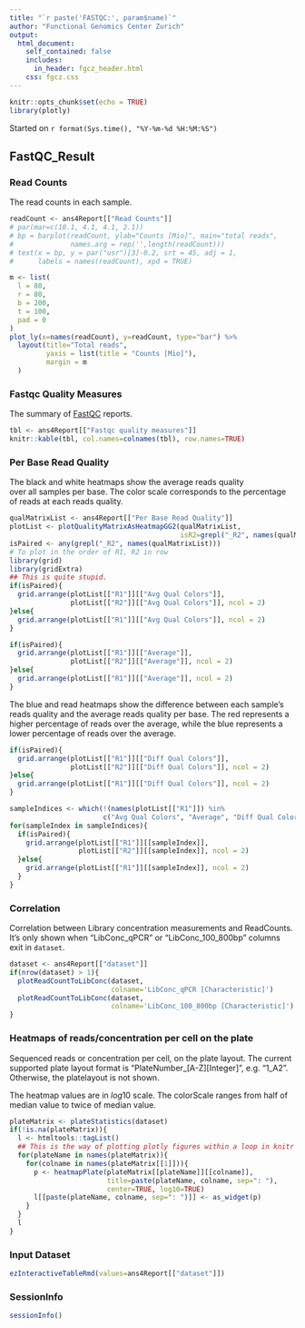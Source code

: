 ```yaml
---
title: "`r paste('FASTQC:', param$name)`"
author: "Functional Genomics Center Zurich"
output: 
  html_document:
    self_contained: false
    includes:
      in_header: fgcz_header.html
    css: fgcz.css
---
```


```r
knitr::opts_chunk$set(echo = TRUE)
library(plotly)
```
Started on `r format(Sys.time(), "%Y-%m-%d %H:%M:%S")`

## FastQC_Result {.tabset}

### Read Counts
The read counts in each sample.

```r
readCount <- ans4Report[["Read Counts"]]
# par(mar=c(10.1, 4.1, 4.1, 2.1))
# bp = barplot(readCount, ylab="Counts [Mio]", main="total reads", 
#              names.arg = rep('',length(readCount)))
# text(x = bp, y = par("usr")[3]-0.2, srt = 45, adj = 1, 
#      labels = names(readCount), xpd = TRUE)
```

```r
m <- list(
  l = 80,
  r = 80,
  b = 200,
  t = 100,
  pad = 0
)
plot_ly(x=names(readCount), y=readCount, type="bar") %>%
  layout(title="Total reads",
         yaxis = list(title = "Counts [Mio]"),
         margin = m
  )
```

### Fastqc Quality Measures
The summary of [FastQC](https://www.bioinformatics.babraham.ac.uk/projects/fastqc/) reports.

```r
tbl <- ans4Report[["Fastqc quality measures"]]
knitr::kable(tbl, col.names=colnames(tbl), row.names=TRUE)
```

### Per Base Read Quality
The black and white heatmaps show the average reads quality  
over all samples per base.
The color scale corresponds to the percentage of reads at each reads quality.

```r
qualMatrixList <- ans4Report[["Per Base Read Quality"]]
plotList <- plotQualityMatrixAsHeatmapGG2(qualMatrixList, 
                                          isR2=grepl("_R2", names(qualMatrixList)))
isPaired <- any(grepl("_R2", names(qualMatrixList)))
# To plot in the order of R1, R2 in row
library(grid)
library(gridExtra)
## This is quite stupid.
if(isPaired){
  grid.arrange(plotList[["R1"]][["Avg Qual Colors"]],
               plotList[["R2"]][["Avg Qual Colors"]], ncol = 2)
}else{
  grid.arrange(plotList[["R1"]][["Avg Qual Colors"]], ncol = 2)
}
```

```r
if(isPaired){
  grid.arrange(plotList[["R1"]][["Average"]],
               plotList[["R2"]][["Average"]], ncol = 2)
}else{
  grid.arrange(plotList[["R1"]][["Average"]], ncol = 2)
}
```

The blue and read heatmaps show the difference between each sample's reads quality
and the average reads quality per base.
The red represents a higher percentage of reads over the average, 
while the blue represents a lower percentage of reads over the average.

```r
if(isPaired){
  grid.arrange(plotList[["R1"]][["Diff Qual Colors"]],
               plotList[["R2"]][["Diff Qual Colors"]], ncol = 2)
}else{
  grid.arrange(plotList[["R1"]][["Diff Qual Colors"]], ncol = 2)
}
```

```r
sampleIndices <- which(!(names(plotList[["R1"]]) %in%
                       c("Avg Qual Colors", "Average", "Diff Qual Colors")))
for(sampleIndex in sampleIndices){
  if(isPaired){
    grid.arrange(plotList[["R1"]][[sampleIndex]],
                 plotList[["R2"]][[sampleIndex]], ncol = 2)
  }else{
    grid.arrange(plotList[["R1"]][[sampleIndex]], ncol = 2)
  }
}
```

### Correlation
Correlation between Library concentration measurements and ReadCounts.
It's only shown when "LibConc_qPCR" or "LibConc_100_800bp" columns exit in `dataset`.

```r
dataset <- ans4Report[["dataset"]]
if(nrow(dataset) > 1){
  plotReadCountToLibConc(dataset,
                         colname='LibConc_qPCR [Characteristic]')
  plotReadCountToLibConc(dataset,
                         colname='LibConc_100_800bp [Characteristic]')
}
```

### Heatmaps of reads/concentration per cell on the plate
Sequenced reads or concentration per cell, on the plate layout.
The current supported plate layout format is "PlateNumber_[A-Z][Integer]", e.g. "1_A2".
Otherwise, the platelayout is not shown.

The heatmap values are in $log10$ scale.
The colorScale ranges from half of median value to twice of median value.

```r
plateMatrix <- plateStatistics(dataset)
if(!is.na(plateMatrix)){
  l <- htmltools::tagList()
  ## This is the way of plotting plotly figures within a loop in knitr code chunk
  for(plateName in names(plateMatrix)){
    for(colname in names(plateMatrix[[1]])){
      p <- heatmapPlate(plateMatrix[[plateName]][[colname]], 
                        title=paste(plateName, colname, sep=": "),
                        center=TRUE, log10=TRUE)
      l[[paste(plateName, colname, sep=": ")]] <- as_widget(p)
    }
  }
  l
}
```

### Input Dataset
```r
ezInteractiveTableRmd(values=ans4Report[["dataset"]])
```

### SessionInfo
```r
sessionInfo()
```

